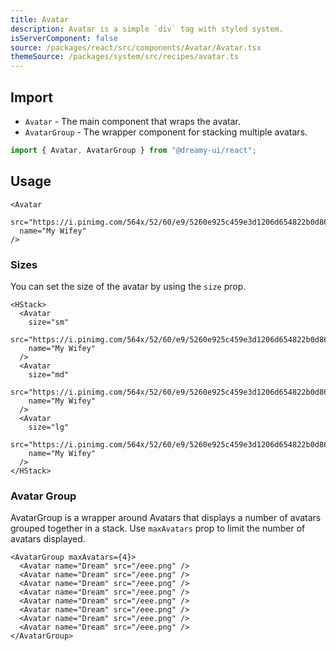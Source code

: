 ```yaml
---
title: Avatar
description: Avatar is a simple `div` tag with styled system.
isServerComponent: false
source: /packages/react/src/components/Avatar/Avatar.tsx
themeSource: /packages/system/src/recipes/avatar.ts
---
```


## Import

- `Avatar` - The main component that wraps the avatar.
- `AvatarGroup` - The wrapper component for stacking multiple avatars.

```jsx
import { Avatar, AvatarGroup } from "@dreamy-ui/react";
```

## Usage

<Wrapper>
  <Avatar
    src="https://i.pinimg.com/564x/52/60/e9/5260e925c459e3d1206d654822b0d863.jpg"
    name="My Wifey"
  />
</Wrapper>

```tsx
<Avatar
  src="https://i.pinimg.com/564x/52/60/e9/5260e925c459e3d1206d654822b0d863.jpg"
  name="My Wifey"
/>
```

### Sizes

You can set the size of the avatar by using the `size` prop.

<Wrapper>
  <HStack>
    <Avatar
      size="sm"
      src="https://i.pinimg.com/564x/52/60/e9/5260e925c459e3d1206d654822b0d863.jpg"
      name="My Wifey"
    />
    <Avatar
      size="md"
      src="https://i.pinimg.com/564x/52/60/e9/5260e925c459e3d1206d654822b0d863.jpg"
      name="My Wifey"
    />
    <Avatar
      size="lg"
      src="https://i.pinimg.com/564x/52/60/e9/5260e925c459e3d1206d654822b0d863.jpg"
      name="My Wifey"
    />
	</HStack>
</Wrapper>

```tsx
<HStack>
  <Avatar
    size="sm"
    src="https://i.pinimg.com/564x/52/60/e9/5260e925c459e3d1206d654822b0d863.jpg"
    name="My Wifey"
  />
  <Avatar
    size="md"
    src="https://i.pinimg.com/564x/52/60/e9/5260e925c459e3d1206d654822b0d863.jpg"
    name="My Wifey"
  />
  <Avatar
    size="lg"
    src="https://i.pinimg.com/564x/52/60/e9/5260e925c459e3d1206d654822b0d863.jpg"
    name="My Wifey"
  />
</HStack>
``` 

### Avatar Group

AvatarGroup is a wrapper around Avatars that displays a number of avatars grouped together in a stack.
Use `maxAvatars` prop to limit the number of avatars displayed.

<Wrapper>
  <AvatarGroup arGroup maxAvatars={4}>
    <Avatar name="Dream" src="/eee.png" />
    <Avatar name="Dream" src="/eee.png" />
    <Avatar name="Dream" src="/eee.png" />
    <Avatar name="Dream" src="/eee.png" />
    <Avatar name="Dream" src="/eee.png" />
    <Avatar name="Dream" src="/eee.png" />
    <Avatar name="Dream" src="/eee.png" />
    <Avatar name="Dream" src="/eee.png" />
  </AvatarGroup>
</Wrapper>

```tsx
<AvatarGroup maxAvatars={4}>
  <Avatar name="Dream" src="/eee.png" />
  <Avatar name="Dream" src="/eee.png" />
  <Avatar name="Dream" src="/eee.png" />
  <Avatar name="Dream" src="/eee.png" />
  <Avatar name="Dream" src="/eee.png" />
  <Avatar name="Dream" src="/eee.png" />
  <Avatar name="Dream" src="/eee.png" />
  <Avatar name="Dream" src="/eee.png" />
</AvatarGroup>
```